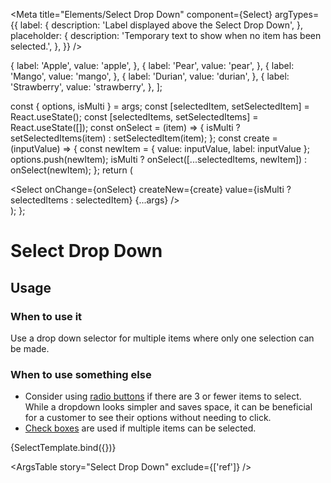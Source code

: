 
<Meta
  title="Elements/Select Drop Down"
  component={Select}
  argTypes={{
    label: {
      description: 'Label displayed above the Select Drop Down',
    },
    placeholder: {
      description: 'Temporary text to show when no item has been selected.',
    },
  }}
/>

  {
    label: 'Apple',
    value: 'apple',
  },
  {
    label: 'Pear',
    value: 'pear',
  },
  {
    label: 'Mango',
    value: 'mango',
  },
  {
    label: 'Durian',
    value: 'durian',
  },
  {
    label: 'Strawberry',
    value: 'strawberry',
  },
];

  const { options, isMulti } = args;
  const [selectedItem, setSelectedItem] = React.useState();
  const [selectedItems, setSelectedItems] = React.useState([]);
  const onSelect = (item) => {
    isMulti ? setSelectedItems(item) : setSelectedItem(item);
  };
  const create = (inputValue) => {
    const newItem = { value: inputValue, label: inputValue };
    options.push(newItem);
    isMulti ? onSelect([...selectedItems, newItem]) : onSelect(newItem);
  };
  return (
    <div id="drop-down-story">
      <Select
        onChange={onSelect}
        createNew={create}
        value={isMulti ? selectedItems : selectedItem}
        {...args}
      />
    </div>
  );
};

# Select Drop Down

## Usage

### When to use it

Use a drop down selector for multiple items where only one selection can be made.

### When to use something else

- Consider using [radio buttons](?path=/docs/ui-elements-radio--interactive) if there are 3 or fewer items to select. While a dropdown looks simpler and saves space, it can be beneficial for a customer to see their options without needing to click.
- [Check boxes](?path=/docs/ui-elements-check-box--interactive) are used if multiple items can be selected.

<Canvas>
  <Story
    name="Select Drop Down"
    height="300px"
    args={{
      label: 'Fruit',
      placeholder: 'Choose one fruit',
      options: fruits,
      isLoading: false,
      errorText: '',
      isMulti: true,
      creatable: false,
    }}
    argTypes={{
      options: {
        description:
          'An array of objects with label and value properties. The label property is what is displayed to the user.',
      },
      isLoading: {
        description:
          'When true, the Selection Drop Down will have a spinning loading indicator.',
      },
      errorText: {
        description:
          'Displays a message below the Selection Drop Down. The border of the Selection Drop Down will also turn red if this is set to a non-empty string',
      },
      isMulti: {
        description: 'When true, it allows the user to select multiple options',
      },
      creatable: {
        description:
          'When true, the Selection Drop Down component allows the user to create new items to choose from',
      },
    }}
  >
    {SelectTemplate.bind({})}
  </Story>
</Canvas>

<ArgsTable story="Select Drop Down" exclude={['ref']} />
